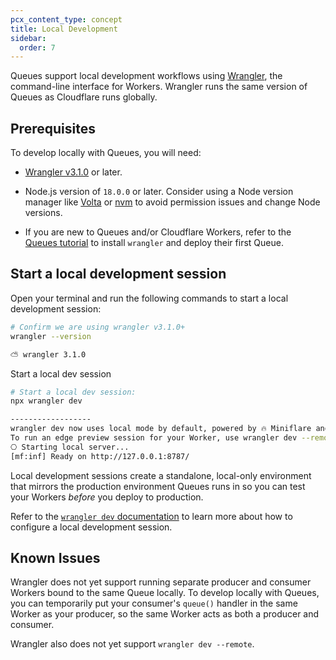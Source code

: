 ```yaml
---
pcx_content_type: concept
title: Local Development
sidebar:
  order: 7
---
```


Queues support local development workflows using [Wrangler](/workers/wrangler/install-and-update/), the command-line interface for Workers. Wrangler runs the same version of Queues as Cloudflare runs globally.

## Prerequisites

To develop locally with Queues, you will need:

- [Wrangler v3.1.0](https://blog.cloudflare.com/wrangler3/) or later.

- Node.js version of `18.0.0` or later. Consider using a Node version manager like [Volta](https://volta.sh/) or [nvm](https://github.com/nvm-sh/nvm) to avoid permission issues and change Node versions.

- If you are new to Queues and/or Cloudflare Workers, refer to the [Queues tutorial](/queues/get-started/) to install `wrangler` and deploy their first Queue.

## Start a local development session

Open your terminal and run the following commands to start a local development session:

```sh
# Confirm we are using wrangler v3.1.0+
wrangler --version
```

```sh output
⛅️ wrangler 3.1.0
```

Start a local dev session

```sh
# Start a local dev session:
npx wrangler dev
```

```sh output
------------------
wrangler dev now uses local mode by default, powered by 🔥 Miniflare and 👷 workerd.
To run an edge preview session for your Worker, use wrangler dev --remote
⎔ Starting local server...
[mf:inf] Ready on http://127.0.0.1:8787/
```

Local development sessions create a standalone, local-only environment that mirrors the production environment Queues runs in so you can test your Workers _before_ you deploy to production.

Refer to the [`wrangler dev` documentation](/workers/wrangler/commands/#dev) to learn more about how to configure a local development session.

## Known Issues

Wrangler does not yet support running separate producer and consumer Workers bound to the same Queue locally. To develop locally with Queues, you can temporarily put your consumer's `queue()` handler in the same Worker as your producer, so the same Worker acts as both a producer and consumer.

Wrangler also does not yet support `wrangler dev --remote`.
